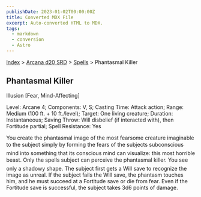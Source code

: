 ```yaml
---
publishDate: 2023-01-02T00:00:00Z
title: Converted MDX File
excerpt: Auto-converted HTML to MDX.
tags:
  - markdown
  - conversion
  - Astro
---
```


[Index](-index) > [Arcana d20 SRD](arcana-d20-srd-index) > [Spells](arcana-d20-srd-spells-index) > Phantasmal Killer

## Phantasmal Killer

Illusion [Fear, Mind-Affecting]

Level: Arcane 4; Components: V, S; Casting Time: Attack action; Range: Medium (100 ft. + 10 ft./level); Target: One living creature; Duration: Instantaneous; Saving Throw: Will disbelief (if interacted with), then Fortitude partial; Spell Resistance: Yes

You create the phantasmal image of the most fearsome creature imaginable to the subject simply by forming the fears of the subjects subconscious mind into something that its conscious mind can visualize: this most horrible beast. Only the spells subject can perceive the phantasmal killer. You see only a shadowy shape. The subject first gets a Will save to recognize the image as unreal. If the subject fails the Will save, the phantasm touches him, and he must succeed at a Fortitude save or die from fear. Even if the Fortitude save is successful, the subject takes 3d6 points of damage.
